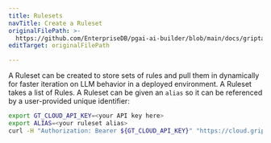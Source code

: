 ```yaml
---
title: Rulesets
navTitle: Create a Ruleset
originalFilePath: >-
  https://github.com/EnterpriseDB/pgai-ai-builder/blob/main/docs/griptape-cloud/rules/rulesets.md
editTarget: originalFilePath

---
```


A Ruleset can be created to store sets of rules and pull them in dynamically for faster iteration on LLM behavior in a deployed environment. A Ruleset takes a list of Rules. A Ruleset can be given an `alias` so it can be referenced by a user-provided unique identifier:

```bash
export GT_CLOUD_API_KEY=<your API key here>
export ALIAS=<your ruleset alias>
curl -H "Authorization: Bearer ${GT_CLOUD_API_KEY}" "https://cloud.griptape.ai/api/rulesets?alias=${ALIAS}"
```
